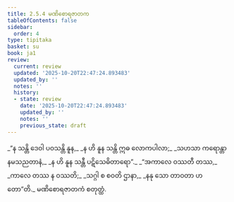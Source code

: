 ```yaml
---
title: 2.5.4 မဏိစောရဇာတက
tableOfContents: false
sidebar:
  order: 4
type: tipitaka
basket: su
book: ja1
review:
  current: review
  updated: '2025-10-20T22:47:24.893483'
  updated_by: ''
  notes: ''
  history:
  - state: review
    date: '2025-10-20T22:47:24.893483'
    updated_by: ''
    notes: ''
    previous_state: draft
---
```



<DynamicBreadcrumb />


<ReviewStatus review={frontmatter.review} showDetails={true} />

<HypothesisAnnotation frontmatter={frontmatter} />

<Division number="87" book="ja1" e="ch" v="22" p="51">

<Paragraph number="479" type="verses" book="ja1">
_“န သန္တိ ဒေဝါ ပဝသန္တိ နူန,_  
_န ဟိ နူန သန္တိ ဣဓ လောကပါလာ;_  
_သဟသာ ကရောန္တာနမသညတာနံ,_  
_န ဟိ နူန သန္တီ ပဋိသေဓိတာရော”._  

</Paragraph>

</Division>
<Division number="88" book="ja1" e="ch" v="22" p="51">

<Paragraph number="480" type="verses" book="ja1">
_“အကာလေ ဝဿတီ တဿ,_  
_ကာလေ တဿ န ဝဿတိ;_  
_သဂ္ဂါ စ စဝတိ ဌာနာ,_  
_နနု သော တာဝတာ ဟတော”တိ._  


</Paragraph>
</Division>

<Paragraph number="481" type="center" book="ja1">
မဏိစောရဇာတကံ စတုတ္ထံ.
</Paragraph>